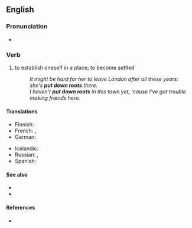 ==English==

===Pronunciation===
* {{audio|en|En-au-put down roots.ogg|Audio (AU)}}

===Verb===
{{head|en|verb}}

# {{lb|en|idiomatic}} to establish oneself in a place; to become settled
#: ''It might be hard for her to leave London after all these years: she's '''put down roots''' there.''
#: ''I haven't '''put down roots''' in this town yet, 'cause I've got trouble making friends here.''

====Translations====
{{trans-top|to become settled}}
* Finnish: {{t+|fi|juurtua}}
* French: {{t+|fr|prendre racine}}, {{t+|fr|s'enraciner}}
* German: {{t|de|Wurzeln schlagen}}
{{trans-mid}}
* Icelandic: {{t|is|festa rætur}}
* Russian: {{t|ru|[[пуска́ть]] [[корень|ко́рни]]|impf}}, {{t|ru|[[пусти́ть]] [[корень|ко́рни]]|pf}}
* Spanish: {{t|es|echar raíces}}
{{trans-bottom}}

====See also====
* {{l|en|hang one's hat}}
* {{l|en|let the grass grow under one's feet}}

====References====
* {{R:Longman}}